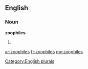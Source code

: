 ==English==

===Noun===
'''zoophiles'''

# {{plural of|[[zoophile]]}}

[[Category:English plurals]]

[[ar:zoophiles]]
[[fr:zoophiles]]
[[my:zoophiles]]